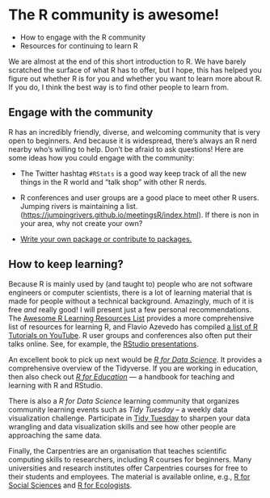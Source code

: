 # The R community is awesome!

::: {.goals}
-   How to engage with the R community
-   Resources for continuing to learn R
:::

We are almost at the end of this short introduction to R. We have barely scratched the
surface of what R has to offer, but I hope, this has helped you figure out whether R is
for you and whether you want to learn more about R. If you do, I think the best way is to
find other people to learn from.

## Engage with the community

R has an incredibly friendly, diverse, and welcoming community that is very open to
beginners. And because it is widespread, there's always an R nerd nearby who's willing to
help. Don't be afraid to ask questions! Here are some ideas how you could engage with the
community:

-   The Twitter hashtag `#RStats` is a good way keep track of all the new things in the R
    world and "talk shop" with other R nerds.

-   R conferences and user groups are a good place to meet other R users. Jumping rivers
    is maintaining a list. (<https://jumpingrivers.github.io/meetingsR/index.html>). If
    there is non in your area, why not create your own?

-   [Write your own package or contribute to
    packages.](https://www.rstudio.com/resources/rstudioglobal-2021/make-a-package-make-some-friends/)

## How to keep learning?

Because R is mainly used by (and taught to) people who are not software engineers or
computer scientists, there is a lot of learning material that is made for people without a
technical background. Amazingly, much of it is free *and* really good! I will present just
a few personal recommendations. The [Awesome R Learning Resources
List](https://github.com/iamericfletcher/awesome-r-learning-resources) provides a more
comprehensive list of resources for learning R, and Flavio Azevedo has compiled [a list of
R Tutorials on
YouTube](http://flavioazevedo.com/stats-and-r-blog/2016/9/13/learning-r-on-youtube). R
user groups and conferences also often put their talks online. See, for example, the
[RStudio presentations](https://www.rstudio.com/resources/webinars/).

An excellent book to pick up next would be [*R for Data
Science*](https://r4ds.had.co.nz/). It provides a comprehensive overview of the Tidyverse.
If you are working in education, then also check out [*R for
Education*](https://rstudio4edu.github.io/rstudio4edu-book/) --- a handbook for teaching
and learning with R and RStudio.

There is also a *R for Data Science* learning community that organizes community learning
events such as *Tidy Tuesday* -- a weekly data visualization challenge. Participate in
[Tidy Tuesday](https://github.com/rfordatascience/tidytuesday) to sharpen your data
wrangling and data visualization skills and see how other people are approaching the same
data.

Finally, the Carpentries are an organisation that teaches scientific computing skills to
researchers, including R courses for beginners. Many universities and research institutes
offer Carpentries courses for free to their students and employees. The material is
available online, e.g., [R for Social Sciences](https://datacarpentry.org/r-socialsci/)
and [R for Ecologists](https://datacarpentry.org/R-ecology-lesson/).
